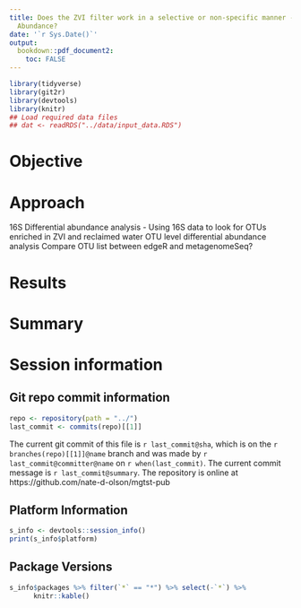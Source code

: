 ```yaml
---
title: Does the ZVI filter work in a selective or non-specific manner - Differential
  Abundance?
date: '`r Sys.Date()`'
output:
  bookdown::pdf_document2: 
    toc: FALSE
---
```


```r
library(tidyverse)
library(git2r)
library(devtools)
library(knitr)
## Load required data files 
## dat <- readRDS("../data/input_data.RDS")
```

# Objective 

# Approach  
16S Differential abundance analysis - Using 16S data to look for OTUs enriched in ZVI and reclaimed water 
OTU level differential abundance analysis
Compare OTU list between edgeR and metagenomeSeq?

# Results  

# Summary

# Session information 

## Git repo commit information
```r
repo <- repository(path = "../")
last_commit <- commits(repo)[[1]]
```

The current git commit of this file is `r last_commit@sha`, which is on the `r branches(repo)[[1]]@name` branch and was made by `r last_commit@committer@name` on `r when(last_commit)`. The current commit message is `r last_commit@summary`. The repository is online at https://github.com/nate-d-olson/mgtst-pub  


## Platform Information
```r
s_info <- devtools::session_info()
print(s_info$platform)
```


## Package Versions
```r
s_info$packages %>% filter(`*` == "*") %>% select(-`*`) %>% 
      knitr::kable()
```
